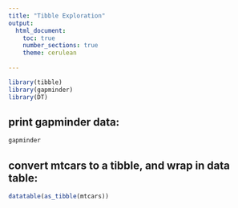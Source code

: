 ```yaml
---
title: "Tibble Exploration"
output: 
  html_document:
    toc: true
    number_sections: true
    theme: cerulean
    
---
```


```r
library(tibble)
library(gapminder)
library(DT)
```
## print gapminder data:

```r
gapminder

```



<!--this is a commen-->

## convert mtcars to a tibble, and wrap in data table:

```r
datatable(as_tibble(mtcars))
```

